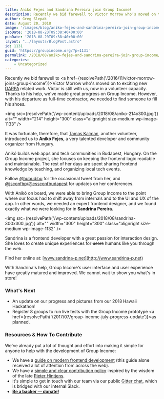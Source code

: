 ```yaml
---
title: Anikó Fejes and Sandrina Pereira join Group Income!
description: Recently we bid farewell to Victor Morrow who’s moved on to exciting new DARPA-related work. Victor is still with us, now in a volunteer capacity. Thanks to his help, we’ve made great progress on Group Income...
author: Greg Slepak
date: August 20, 2018
image: '/images/blog/aniko-fejes-and-sandrina-pereira-join-group-income.jpeg'
isoDate: '2018-08-20T09:38:40+00:00'
pubDate: '2018-08-20T09:38:40+00:00'
layout: "../layouts/BlogPost.astro"
id: 1131
guid: 'https://groupincome.org/?p=1131'
permalink: /2018/08/aniko-fejes-and-sandrina-pereira-join-group-income/
categories:
    - Uncategorized
---
```


Recently we bid farewell to <a href={resolvePath('/2016/11/victor-morrow-joins-group-income')}>Victor Morrow</a> who's moved on to exciting new [DARPA](https://www.darpa.mil) related work. Victor is still with us, now in a volunteer capacity. Thanks to his help, we've made great progress on Group Income. However, with his departure as full-time contractor, we needed to find someone to fill his shoes.

<img src={resolvePath('/wp-content/uploads/2018/08/aniko-214x300.jpg')} alt="" width="214" height="300" class="alignright size-medium wp-image-1133" />

It was fortunate, therefore, that [Tamas Kalman](https://twitter.com/dH2K), another volunteer, introduced us to **Anikó Fejes**, a very talented developer and community organizer from Hungary.

Anikó builds web apps and tech communities in Budapest, Hungary. On the Group Income project, she focuses on keeping the frontend logic readable and maintainable. The rest of her days are spent sharing frontend knowledge by teaching, and organizing local tech events.

Follow [@hubudibu](https://twitter.com/hubudibu) for the occasional tweet from her, and [@jsconfbp](https://twitter.com/jsconfbp)/[@cssconfbudapest](https://twitter.com/cssconfbudapest) for updates on her conferences.

With Anikó on board, we were able to bring Group Income to the point where our focus had to shift away from internals and to the UI and UX of the app. In other words, we needed an expert frontend designer, and we found exactly what we were looking for in **Sandrina Pereira**.

<img src={resolvePath('/wp-content/uploads/2018/08/sandrina-300x300.jpg')} alt="" width="300" height="300" class="alignright size-medium wp-image-1132" />

Sandrina is a frontend developer with a great passion for interaction design. She loves to create unique experiences for <strike>users</strike> humans like you through the web.

Find her online at: [www.sandrina-p.net](http://www.sandrina-p.net)

With Sandrina's help, Group Income's user interface and user experience have greatly matured and improved. We cannot wait to show you what's in store!

### What's Next

- An update on our progress and pictures from our 2018 Hawaii Hackathon!
- Register 8 groups to run live tests with the Group Income prototype <a href={resolvePath('/2017/07/group-income-july-progress-update')}>as planned</a>.

### Resources & How To Contribute

We've already put a lot of thought and effort into making it simple for anyone to help with the development of Group Income:

- We have a [guide on modern frontend development](https://github.com/okTurtles/group-income/blob/master/docs/Getting-Started-frontend.md) (this guide alone received a lot of attention from across the web).
- We have a [simple and clear contribution policy](https://github.com/okTurtles/group-income/blob/master/CONTRIBUTING.md) inspired by the wisdom of the late [Pieter Hintjens](https://twitter.com/hintjens).
- It's simple to get in touch with our team via our public [Gitter chat](https://gitter.im/okTurtles/group-income), which is bridged with our internal Slack.
- **[Be a backer — donate!](https://groupincome.org/donate/)**